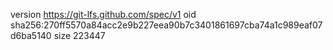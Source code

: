 version https://git-lfs.github.com/spec/v1
oid sha256:270ff5570a84acc2e9b227eea90b7c3401861697cba74a1c989eaf07d6ba5140
size 223447
